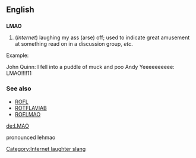 ==English==
==={{initialism}}===
[[Category:Internet laughter slang]]
'''LMAO'''

#(''Internet'') laughing my ass (arse) off; used to indicate great amusement at something read on in a discussion group, ''etc''.

Example:

John Quinn: I fell into a puddle of muck and poo
Andy Yeeeeeeeeee: LMAO!!!!11

===See also===
*[[ROFL]]
*[[ROTFLAVIAB]]
*[[ROFLMAO]]

[[de:LMAO]]

pronounced lehmao